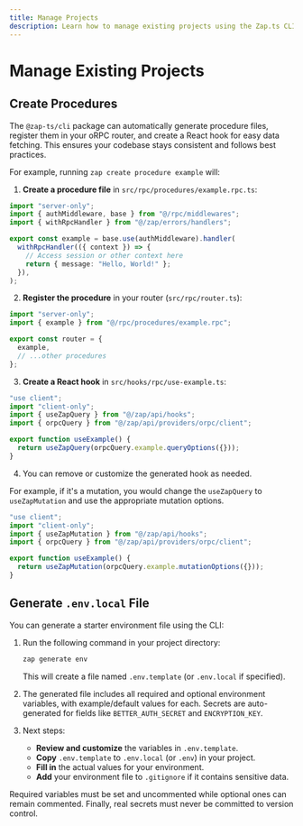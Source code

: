 ```yaml
---
title: Manage Projects
description: Learn how to manage existing projects using the Zap.ts CLI.
---
```


# Manage Existing Projects

## Create Procedures

The `@zap-ts/cli` package can automatically generate procedure files, register them in your oRPC router, and create a React hook for easy data fetching. This ensures your codebase stays consistent and follows best practices.

For example, running `zap create procedure example` will:

1. **Create a procedure file** in `src/rpc/procedures/example.rpc.ts`:

```ts
import "server-only";
import { authMiddleware, base } from "@/rpc/middlewares";
import { withRpcHandler } from "@/zap/errors/handlers";

export const example = base.use(authMiddleware).handler(
  withRpcHandler(({ context }) => {
    // Access session or other context here
    return { message: "Hello, World!" };
  }),
);
```

2. **Register the procedure** in your router (`src/rpc/router.ts`):

```ts
import "server-only";
import { example } from "@/rpc/procedures/example.rpc";

export const router = {
  example,
  // ...other procedures
};
```

3. **Create a React hook** in `src/hooks/rpc/use-example.ts`:

```ts
"use client";
import "client-only";
import { useZapQuery } from "@/zap/api/hooks";
import { orpcQuery } from "@/zap/api/providers/orpc/client";

export function useExample() {
  return useZapQuery(orpcQuery.example.queryOptions({}));
}
```

4. You can remove or customize the generated hook as needed.

For example, if it's a mutation, you would change the `useZapQuery` to `useZapMutation` and use the appropriate mutation options.

```ts
"use client";
import "client-only";
import { useZapMutation } from "@/zap/api/hooks";
import { orpcQuery } from "@/zap/api/providers/orpc/client";

export function useExample() {
  return useZapMutation(orpcQuery.example.mutationOptions({}));
}
```

## Generate `.env.local` File

You can generate a starter environment file using the CLI:

1. Run the following command in your project directory:

   ```bash
   zap generate env
   ```

   This will create a file named `.env.template` (or `.env.local` if specified).

2. The generated file includes all required and optional environment variables, with example/default values for each. Secrets are auto-generated for fields like `BETTER_AUTH_SECRET` and `ENCRYPTION_KEY`.

3. Next steps:

   - **Review and customize** the variables in `.env.template`.
   - **Copy** `.env.template` to `.env.local` (or `.env`) in your project.
   - **Fill in** the actual values for your environment.
   - **Add** your environment file to `.gitignore` if it contains sensitive data.

<Callout type="warn">
Required variables must be set and uncommented while optional ones can remain commented. Finally, real secrets must never be committed to version control.
</Callout>